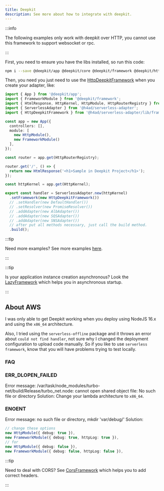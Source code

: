 ---
title: Deepkit
description: See more about how to integrate with deepkit.
---

:::info

The following examples only work with deepkit over HTTP, you cannot use this framework to support websocket or rpc.

:::

First, you need to ensure you have the libs installed, so run this code:

```bash
npm i --save @deepkit/app @deepkit/core @deepkit/framework @deepkit/http @deepkit/type @deepkit/type-compiler
```

Then, you need you just need to use the [HttpDeepkitFramework](../../api/Frameworks/HttpDeepkitFramework) when you create your adapter, like:

```ts title="index.ts"
import { App } from '@deepkit/app';
import { FrameworkModule } from '@deepkit/framework';
import { HtmlResponse, HttpKernel, HttpModule, HttpRouterRegistry } from '@deepkit/http';
import { ServerlessAdapter } from '@h4ad/serverless-adapter';
import { HttpDeepkitFramework } from '@h4ad/serverless-adapter/lib/frameworks/deepkit';

const app = new App({
  controllers: [],
  module: [
    new HttpModule(),
    new FrameworkModule()
  ],
});

const router = app.get(HttpRouterRegistry);

router.get('/', () => {
  return new HtmlResponse('<h1>Sample in Deepkit Project</h1>');
});

const httpKernel = app.get(HttpKernel);

export const handler = ServerlessAdapter.new(httpKernel)
  .setFramework(new HttpDeepkitFramework())
  // .setHandler(new DefaultHandler())
  // .setResolver(new PromiseResolver())
  // .addAdapter(new AlbAdapter())
  // .addAdapter(new SQSAdapter())
  // .addAdapter(new SNSAdapter())
  // after put all methods necessary, just call the build method.
  .build();
```

:::tip

Need more examples? See more examples [here](https://github.com/H4ad/serverless-adapter-examples#deepkit).

:::

:::tip

Is your application instance creation asynchronous? Look the [LazyFramework](./helpers/lazy) which helps you in asynchronous startup.

:::

## About AWS

I was only able to get Deepkit working when you deploy using NodeJS 16.x and using the `x86_64` architecture.

Also, I tried using the `serverless-offline` package and it throws an error about `could not find handler`, not sure why
I changed the deployment configuration to upload code manually. So if you like to use `serverless framework`, know
that you will have problems trying to test locally.

### FAQ

### ERR_DLOPEN_FAILED

Error message: /var/task/node_modules/turbo-net/build/Release/turbo_net.node: cannot open shared object file: No such file or directory
Solution: Change your lambda architecture to `x86_64`.

### ENOENT

Error message: no such file or directory, mkdir 'var/debug/'
Solution:

```ts
// change these options
new HttpModule({ debug: true }),
new FrameworkModule({ debug: true, httpLog: true }),
// for
new HttpModule({ debug: false }),
new FrameworkModule({ debug: false, httpLog: false }),
```

:::tip

Need to deal with CORS? See [CorsFramework](./helpers/cors) which helps you to add correct headers.

:::
